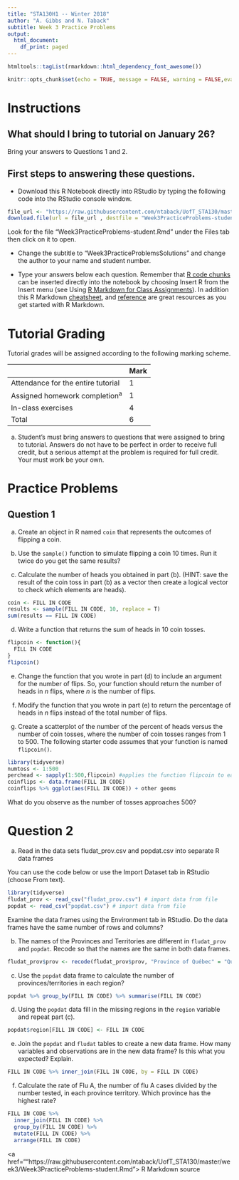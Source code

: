 ```yaml
---
title: "STA130H1 -- Winter 2018"
author: "A. Gibbs and N. Taback"
subtitle: Week 3 Practice Problems
output:
  html_document:
    df_print: paged
---
```


```r
htmltools::tagList(rmarkdown::html_dependency_font_awesome())

knitr::opts_chunk$set(echo = TRUE, message = FALSE, warning = FALSE,eval = FALSE)
```

# Instructions

## What should I bring to tutorial on January 26?

Bring your answers to Questions 1 and 2.

## First steps to answering these questions.

- Download this R Notebook directly into RStudio by typing the following code into the RStudio console window.   

```r
file_url <- "https://raw.githubusercontent.com/ntaback/UofT_STA130/master/week3/Week3PracticeProblems-student.Rmd"
download.file(url = file_url , destfile = "Week3PracticeProblems-student.Rmd")
```

Look for the file "Week3PracticeProblems-student.Rmd" under the Files tab then click on it to open.

- Change the subtitle to "Week3PracticeProblemsSolutions" and change the author to your name and student number.

- Type your answers below each question.  Remember that [R code chunks](http://rmarkdown.rstudio.com/authoring_rcodechunks.html) can be inserted directly into the notebook by choosing Insert R from the Insert menu (see Using [R Markdown for Class Assignments](https://ntaback.github.io/UofT_STA130/Rmarkdownforclassreports.html)). In addition this R Markdown [cheatsheet](http://www.rstudio.com/wp-content/uploads/2016/03/rmarkdown-cheatsheet-2.0.pdf), and [reference](http://www.rstudio.com/wp-content/uploads/2015/03/rmarkdown-reference.pdf) are great resources as you get started with R Markdown. 

# Tutorial Grading

Tutorial grades will be assigned according to the following marking scheme.

|                                    | Mark |
|------------------------------------|------|
| Attendance for the entire tutorial | 1    |
| Assigned homework completion^a^    | 1    |
| In-class exercises                 | 4    |
| Total                              | 6    |

a. Student's must bring answers to questions that were assigned to bring to tutorial.  Answers do not have to be perfect in order to receive full credit, but a serious attempt at the problem is required for full credit.  Your must work be your own.

# Practice Problems

## Question 1

(a)  Create an object in R named `coin` that represents the outcomes of flipping a coin.

(b)  Use the `sample()` function to simulate flipping a coin 10 times.  Run it twice do you get the same results?

(c)  Calculate the number of heads you obtained in part (b).  (HINT: save the result of the coin toss in part (b) as a vector then create a logical vector to check which elements are heads).

```r
coin <- FILL IN CODE
results <- sample(FILL IN CODE, 10, replace = T)
sum(results == FILL IN CODE)
```


(d)  Write a function that returns the sum of heads in 10 coin tosses.

```r
flipcoin <- function(){
  FILL IN CODE
}
flipcoin()
```

(e) Change the function that you wrote in part (d) to include an argument for the number of flips.  So, your function should return the number of heads in $n$ flips, where $n$ is the number of flips.


(f) Modify the function that you wrote in part (e) to return the percentage of heads in $n$ flips instead of the total number of flips.


(g) Create a scatterplot of the number of the percent of heads versus the number of coin tosses, where the number of coin tosses ranges from 1 to 500. The following starter code assumes that your function is named `flipcoin()`.


```r
library(tidyverse)
numtoss <- 1:500
perchead <- sapply(1:500,flipcoin) #applies the function flipcoin to each element of 1:500
coinflips <- data.frame(FILL IN CODE)
coinflips %>% ggplot(aes(FILL IN CODE)) + other geoms
```

What do you observe as the number of tosses approaches 500?


# Question 2

(a) Read in the data sets fludat_prov.csv and popdat.csv into separate R data frames

You can use the code below or use the Import Dataset tab in RStudio (choose From text).

```r
library(tidyverse)
fludat_prov <- read_csv("fludat_prov.csv") # import data from file
popdat <- read_csv("popdat.csv") # import data from file
```

Examine the data frames using the Environment tab in RStudio.  Do the data frames have the same number of rows and columns? 


(b) The names of the Provinces and Territories are different in `fludat_prov` and `popdat`.  Recode so that the names are the same in both data frames.


```r
fludat_prov$prov <- recode(fludat_prov$prov, "Province of Québec" = "Quebec", FILL IN CODE)
```


(c)  Use the `popdat` data frame to calculate the number of provinces/territories in each region?


```r
popdat %>% group_by(FILL IN CODE) %>% summarise(FILL IN CODE)
```


(d) Using the `popdat` data fill in the missing regions in the `region` variable and repeat part (c).

```r
popdat$region[FILL IN CODE] <- FILL IN CODE 
```

(e) Join the `popdat` and `fludat` tables to create a new data frame.  How many variables and observations are in the new data frame?  Is this what you expected?  Explain.

```r
FILL IN CODE %>% inner_join(FILL IN CODE, by = FILL IN CODE)
```

(f) Calculate the rate of Flu A, the number of flu A cases divided by the number tested, in each province territory.  Which province has the highest rate?

```r
FILL IN CODE %>% 
  inner_join(FILL IN CODE) %>% 
  group_by(FILL IN CODE) %>% 
  mutate(FILL IN CODE) %>%
  arrange(FILL IN CODE)
```

<a href=""https://raw.githubusercontent.com/ntaback/UofT_STA130/master/week3/Week3PracticeProblems-student.Rmd"> R Markdown source <i class="fa fa-github" aria-hidden="true"></i></a> 